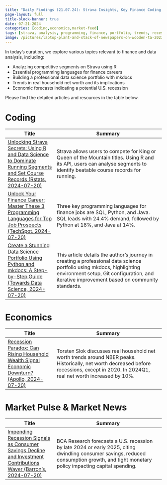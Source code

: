 ```yaml
---
title: "Daily Findings (21.07.24): Strava Insights, Key Finance Coding Skills, Data Science Portfolios, and Economic Forecasts"
page-layout: full
title-block-banner: true
date: 07-21-2024
categories: [coding,economics,market-feed]
tags: [strava, analysis, programming, finance, portfolio, trends, recession, savings, consumption, markets]
image: /pictures/laptop-plant-and-stack-of-newspapers-on-wooden-ta-2023-11-27-05-12-11-utc.png
---
```


In today's curation, we explore various topics relevant to finance and data analysis, including:

- Analyzing competitive segments on Strava using R
- Essential programming languages for finance careers
- Building a professional data science portfolio with mkdocs
- Trends in real household net worth and its implications
- Economic forecasts indicating a potential U.S. recession

Please find the detailed articles and resources in the table below.



# Coding
| Title | Summary |
|-----|-----------|
| [Unlocking Strava Secrets: Using R and Data Science to Dominate Running Segments and Set Course Records (Rstats, 2024-07-20)](https://www.r-bloggers.com/2024/07/king-of-the-mountain-using-r-to-bag-a-strava-kom/)   | Strava allows users to compete for King or Queen of the Mountain titles. Using R and its API, users can analyse segments to identify beatable course records for running. |
| [Unlock Your Finance Career: Master These 3 Programming Languages for Top Job Prospects (TechSpot, 2024-07-20)](https://www.techspot.com/news/103878-3-programming-languages-help-you-land-job-finance.html)   | Three key programming languages for finance jobs are SQL, Python, and Java. SQL leads with 24.4% demand, followed by Python at 18%, and Java at 14%. |
| [Create a Stunning Data Science Portfolio Using Python and mkdocs: A Step-by-Step Guide (Towards Data Science, 2024-07-20)](https://towardsdatascience.com/full-guide-to-build-a-professionnal-portfolio-with-python-markdown-git-and-github-page-for-66d12f7859f0)   | This article details the author's journey in creating a professional data science portfolio using mkdocs, highlighting environment setup, Git configuration, and iterative improvement based on community standards. |

# Economics
| Title | Summary |
|-----|-----------|
| [Recession Paradox: Can Rising Household Wealth Signal Economic Downturn? (Apollo, 2024-07-20)](https://econbrowser.com/archives/2024/07/can-one-have-a-recession-start-when-real-household-wealth-is-rising)   | Torsten Slok discusses real household net worth trends around NBER peaks. Historically, net worth decreased before recessions, except in 2020. In 2024Q1, real net worth increased by 10%. |

# Market Pulse & Market News
| Title | Summary |
|-----|-----------|
| [Impending Recession Signals as Consumer Savings Decline and Investment Contributions Waver (Barron's, 2024-07-20)](http://climateerinvest.blogspot.com/2024/07/recession-odds-grow-as-consumers-pull.html)   | BCA Research forecasts a U.S. recession by late 2024 or early 2025, citing dwindling consumer savings, reduced consumption growth, and tight monetary policy impacting capital spending. |

